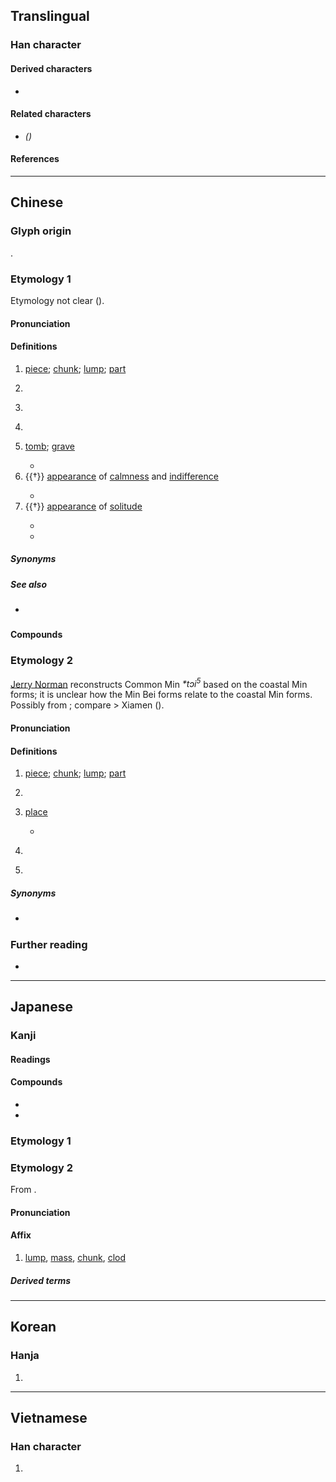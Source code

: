 {{also|凷|块}}
{{character info/new}}
==Translingual==

===Han character===
{{Han char|rn=32|rad=土|as=10|sn=13|four=46113|canj=GHUI|ids=⿰土鬼}}

====Derived characters====
* {{l|mul|[[𤐡]], [[𤮟]], [[𭻻]]}}

====Related characters====
* {{l|mul|[[块]]}} ''({{w|Simplified Chinese}})''

====References====
{{Han ref|kx=0235.010|dkj=05319|dj=0472.280|hdz=10464.170|uh=584A}}

----

==Chinese==
{{zh-forms|s=块|alt=凷}}

===Glyph origin===
{{Han etym}}
{{Han compound|土|鬼|ls=psc|c1=s|c2=p|t1=earth; dust}}.

===Etymology 1===
Etymology not clear ({{zh-ref|Schuessler, 2007}}).

====Pronunciation====
{{zh-pron
|m=kuài,er=y
|m-s=kuai3
|c=faai3
|c-t=
|g=
|h=pfs=khoai;gd=kuai4
|j=
|mb=ko̿
|md=kuái
|mn=khoài
|mn-t=go3
|w=2khue
|x=
|ma=y
|dial=1
|mc=y
|oc=y
|cat=n,cl,a
}}

====Definitions====
{{zh-hanzi}}

# [[piece]]; [[chunk]]; [[lump]]; [[part]]
#: {{zh-x|把 肉 切成 小 塊。|Cut the meat into bite-sized '''pieces'''.}}
#: {{zh-x|它 被 割 成 了 三 塊。|It was cut into three '''parts'''.}}
# {{lb|zh|colloquial}} {{zh-classifier|[[money]]|t=[[yuan]]; [[dollar]]; [[buck]]}}
#: {{zh-x|你 給 三 塊，就 可以 了。|If you give 3 '''yuan''', it'll be enough.}}
#: {{zh-x|一 塊 錢|a '''[[yuan]]'''; a '''[[dollar]]'''}}
#: {{zh-x|九 塊 一 毛|9.10 '''[[yuan]]'''}}
# {{zh-classifier|piece of something ([[food]], [[cloth]], [[stone]])|t=piece; chunk; [[slab]]}}
#: {{zh-x|一 塊 蛋糕|a '''slice''' of cake}}
#: {{zh-x|一 塊 木頭|a '''piece''' of wood}}
#: {{zh-x|呢{nei1} 塊 木|this '''piece''' of wood|C}}
#: {{zh-x|呢{nei1} 塊 肉|this '''slab''' of meat|C}}
# {{zh-classifier|[[area]]s of [[land]]|t=[[plot]]; [[tract]]; area}}
#: {{zh-x|呢{nei1} 塊 地|this '''plot''' of land|C}}
# {{lb|zh|Sichuan|obsolete}} [[tomb]]; [[grave]]
#* {{zh-x|蜀 人 呼 老弱 為 波，墳塚 為 塊，其 塊 即 ^趙 畚 相公 墳 也。||CL|ref={{lang|zh|何光遠}}, {{w2|zh|pref=《|s:鑑誡錄|鑑誡錄|suf=·}}{{w2|zh|s:鑑誡錄/卷二#鬼傳書|鬼傳|suf=》}}}}
# {{†}} [[appearance]] of [[calmness]] and [[indifference]]
#: {{zh-alt-inline|魁}}
#* {{zh-x|王 世子，子 也，塊 然 受 諸侯 之 尊 己，而 立 乎 其 位，是 不 子 也。|ref={{w2|zh|pref=《|穀梁傳|suf=·}}{{w2|zh|s:春秋穀梁傳/僖公#僖公五年|僖公五年|suf=》}} ([[w:Guliang Zhuan|''Guliang Zhuan'']])}}
# {{†}} [[appearance]] of [[solitude]]
#: {{zh-alt-inline|魁}}
#* {{zh-x|塊 獨 守 此 曲 隅 兮，然 欿 切 而 永 歎。|ref=Chuci}}
#* {{zh-x|彫 琢 復 朴，塊 然 獨 以 其 形 立。紛 而 封 哉，一 以 是 終。|ref=Zhuangzi}}

=====Synonyms=====
{{zh-dial|元}}

=====See also=====
* {{q|Cantonese}} {{zh-l|嚿}}

====Compounds====
{{zh-der|一塊|一塊兒|一塊肉|一窩一塊|三窩兩塊|冰塊|卵塊|叢塊根|四方塊兒|土塊|塊根|塊然|塊然獨處|塊磊|塊莖|塊頭|壘塊|大卸八塊|大塊|大塊兒|大塊文章|大塊頭|大煠八塊|大解八塊|大陸板塊|寢苫枕塊|成團打塊|方塊|方塊字|方塊舞|板塊|板塊構造|板塊運動|枕塊|株塊|模塊|消波塊|炒麵塊子|腫塊|瓦塊|痞塊|石塊|砌塊建築|磊塊|累塊積蘇|苫塊|葉塊繁殖|藉草枕塊|血塊|這塊兒|酒澆壘塊|韓盧逐塊|風疹塊|魔術方塊}}

===Etymology 2===
[[w:Jerry Norman (sinologist)|Jerry Norman]] reconstructs Common Min ''*tɔi<sup>5</sup>'' based on the coastal Min forms; it is unclear how the Min Bei forms relate to the coastal Min forms. Possibly from {{och-l|段|section; segment}}; compare {{och-l|短|short}} > Xiamen {{cog|nan-hok|-}} {{m|und|té}} ({{zh-ref|Coblin, n.d.}}).

====Pronunciation====
{{zh-pron
|mb=tī
|md=dó̤i
|mn=xm,zz,tp,kh,tn,yl,mg,hc,tc,jj,ph:tè/qz,lk,sx,km,hc:tèr
|dial=2
|cat=n,cls
}}

====Definitions====
{{zh-hanzi}}

# {{lb|zh|Min}} [[piece]]; [[chunk]]; [[lump]]; [[part]]
# {{lb|zh|Min}} {{zh-classifier|piece of something ([[food]], [[cloth]], [[stone]])|t=piece; chunk; [[slab]]}}
# {{lb|zh|Min Dong|Teochew}} [[place]]
#: {{zh-x|底塊|where|MD|tr=diē-dó̤i}}
#* {{RQ:zhx-teo:Fielde Dictionary|zhx-teo|{{l|zhx-teo||無|tr=bô̤}}|16}}
#*: {{zh-x|無 '''@處''' 好 歇|tr=bho5 '''go3''' ho2 hiah4|nowhere to stop|MN-T}}
#*: {{zh-x|無 '''@處''' 好 放|tr=bho5 '''go3''' ho2 bang3|no place to put it in|MN-T}}
# {{lb|zh|Min Dong|colloquial}} {{zh-classifier|[[money]]|t=[[yuan]]; [[dollar]]; [[buck]]}}
# {{lb|zh|Min Dong}} {{zh-classifier|[[place]]s}}

=====Synonyms=====
* {{sense|yuan}} {{q|see dialectal synonyms table above}}

===Further reading===
* {{thcwd|9382}}

{{zh-cat|Beginning}}

----

==Japanese==

===Kanji===
{{ja-kanji|grade=c|rs=土10}}

====Readings====
{{ja-readings
|goon=け
|kanon=かい
|kun=かたまり-, つちくれ-
}}

====Compounds====
* {{ja-r|酸%塊|ス%グリ}}
* {{ja-r|松塊|マツホド}}

===Etymology 1===
{{ja-kanjitab|かたまり|yomi=kun}}

{{ja-see|固まり}}

===Etymology 2===
{{ja-kanjitab|かい|yomi=kanon}}

From {{der|ja|ltc|sort=かい|-}} {{ltc-l|塊}}.

====Pronunciation====
{{ja-pron|かい|yomi=kanon}}

====Affix====
{{ja-pos|affix|かい}}

# [[lump]], [[mass]], [[chunk]], [[clod]]

=====Derived terms=====
{{col3-u|ja
|{{ja-r|塊茎|かいけい}}
|{{ja-r|塊鉱|かいこう}}
|{{ja-r|塊根|かいこん}}
|{{ja-r|塊%状|かい%じょう}}
|{{ja-r|塊然|かいぜん}}
|{{ja-r|塊村|かいそん}}
|{{ja-r|塊炭|かいたん}}
|{{ja-r|塊%土|かい%ど}}
|{{ja-r|一塊|いっかい}}
|{{ja-r|岩塊|がんかい}}
|{{ja-r|凝%塊|ぎょう%かい}}
|{{ja-r|金塊|きんかい}}
|{{ja-r|血塊|けっかい}}
|{{ja-r|山塊|さんかい}}
|{{ja-r|集%塊|しゅう%かい}}
|{{ja-r|小%塊|しょう%かい}}
|{{ja-r|水塊|すいかい}}
|{{ja-r|石塊|せっかい}}
|{{ja-r|団塊|だんかい}}
|{{ja-r|地%塊|ち%かい}}
|{{ja-r|鋳%塊|ちゅう%かい}}
|{{ja-r|土%塊|ど%かい}}
|{{ja-r|肉塊|にくかい}}, {{ja-r|肉塊|にっかい}}
|{{ja-r|氷%塊|ひょう%かい}}
|{{ja-r|糞塊|ふんかい}}
|{{ja-r|磊塊|らいかい}}
|{{ja-r|卵塊|らんかい}}
|{{ja-r|陸塊|りくかい}}
}}

----

==Korean==

===Hanja===
{{ko-hanja|hangeul=괴|mr=koe}}

# {{rfdef|ko|sort=土10}}

----

==Vietnamese==

===Han character===
{{vi-hantu|[[khối]], [[cỏi]], [[khỏi]], [[hòn]], [[khói]]|rs=土10}}

# {{rfdef|vi}}
